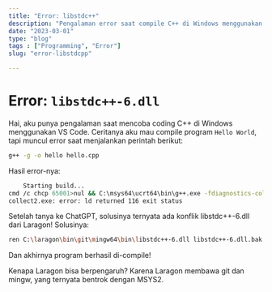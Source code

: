 ```yaml
---
title: "Error: libstdc++"
description: "Pengalaman error saat compile C++ di Windows menggunakan MSYS2 karena konflik dengan Laragon."
date: "2023-03-01"
type: "blog"
tags : ["Programming", "Error"]
slug: "error-libstdcpp"

---
```


# Error: `libstdc++-6.dll`

Hai, aku punya pengalaman saat mencoba coding C++ di Windows menggunakan VS Code. Ceritanya aku mau compile program `Hello World`, tapi muncul error saat menjalankan perintah berikut:

```bash
g++ -g -o hello hello.cpp
```
Hasil error-nya:
    
```bash
    Starting build...
cmd /c chcp 65001>nul && C:\msys64\ucrt64\bin\g++.exe -fdiagnostics-color=always -g D:\Devoloper\leetcode\hello.cpp -o D:\Devoloper\leetcode\hello.exe
collect2.exe: error: ld returned 116 exit status
```
Setelah tanya ke ChatGPT, solusinya ternyata ada konflik libstdc++-6.dll dari Laragon! Solusinya:
```bash
ren C:\laragon\bin\git\mingw64\bin\libstdc++-6.dll libstdc++-6.dll.bak
```

Dan akhirnya program berhasil di-compile!

Kenapa Laragon bisa berpengaruh? Karena Laragon membawa git dan mingw, yang ternyata bentrok dengan MSYS2.